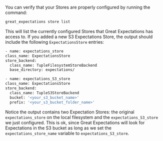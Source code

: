 <!--

---Import---
<ConfirmThatTheNewExpectationsStoreHasBeenAddedByRunningGreat_ExpectationsStoreList />

---Header---
### 5. Confirm that the new Expectations Store has been added by running ``great_expectations store list``
-->

You can verify that your Stores are properly configured by running the command:

```bash title="Terminal command"
great_expectations store list
```

This will list the currently configured Stores that Great Expectations has access to.  If you added a new S3 Expectations Store, the output should include the following `ExpectationsStore` entries:

```bash title="Terminal output"
- name: expectations_store
class_name: ExpectationsStore
store_backend:
  class_name: TupleFilesystemStoreBackend
  base_directory: expectations/

- name: expectations_S3_store
class_name: ExpectationsStore
store_backend:
  class_name: TupleS3StoreBackend
  bucket: '<your_s3_bucket_name>'
  prefix: '<your_s3_bucket_folder_name>'
```

Notice the output contains two Expectation Stores: the original ``expectations_store`` on the local filesystem and the ``expectations_S3_store`` we just configured.  This is ok, since Great Expectations will look for Expectations in the S3 bucket as long as we set the ``expectations_store_name`` variable to ``expectations_S3_store``.



